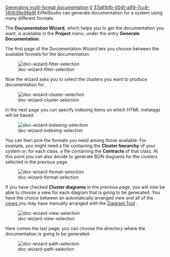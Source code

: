 [[Property:title|Generating multi-format documentation]]
[[Property:weight|0]]
[[Property:uuid|37a81bfb-004f-a1f9-7cc8-140639e96e9f]]
EiffelStudio can generate documentation for a system using many different formats.

The '''Documentation Wizard''', which helps you to get the documentation you want, is available in the '''Project''' menu, under the entry '''Generate Documentation'''. 

The first page of the Documentation Wizard lets you choose between the available formats for the documentation:

[[Image:doc-wizard-filter-selection]]  

{{tip|The nicest output is produced by the '''html-stylesheet''' format. }}


Now the wizard asks you to select the clusters you want to produce documentation for:

[[Image:doc-wizard-cluster-selection]]  


In the next page you can specify indexing items on which HTML metatags will be based:

[[Image:doc-wizard-indexing-selection]]  

{{note|This page is only available for HTML documentation. }}


You can then pick the formats you need among those available. For example, you might need a file containing the '''Cluster hierarchy''' of your system or, for each class, a file containing the '''Contracts''' of that class. At this point you can also decide to generate BON diagrams for the clusters selected in the previous page. 

[[Image:doc-wizard-format-selection]]  


If you have checked '''Cluster diagrams''' in the previous page, you will now be able to choose a view for each diagram that is going to be generated. You have the choice between an automatically arranged view and all of the [[Views|views ]] you may have manually arranged with the [[Diagram tool|Diagram Tool]] . 

[[Image:doc-wizard-view-selection]]  

{{note|Cluster diagrams are only available for HTML documentation. }}


Here comes the last page; you can choose the directory where the documentation is going to be generated:

[[Image:doc-wizard-path-selection]]  


{{seealso|<br/>
[[Generating XMI documentation|Generating XMI documentation]]  }}





